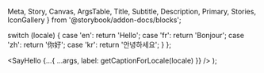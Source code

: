   Meta,
  Story,
  Canvas,
  ArgsTable,
  Title,
  Subtitle,
  Description,
  Primary,
  Stories,
  IconGallery
} from '@storybook/addon-docs/blocks';

<Meta title="Component/SayHello" component={SayHello} />

  switch (locale) {
    case 'en':
      return 'Hello';
    case 'fr':
      return 'Bonjour';
    case 'zh':
      return '你好';
    case 'kr':
      return '안녕하세요';
  }
};

  <SayHello {...{ ...args, label: getCaptionForLocale(locale) }} />
);

<Title />

<Subtitle />

<Description />

<Primary />

<Stories />

<StorybookIcon width="100px" />

<TooltipNote note="TooltipNote" />

<Button primary disabled>
  button primary
</Button>

<Badge status="neutral">bedge neutral</Badge>

<TabsState initial="yarn">
  <div id="yarn" title="Yarn">
    <div>```sh yarn add -D storybook-addon-designs ```</div>
  </div>
  <div id="npm" title="NPM">
    <div>```sh npm i -D storybook-addon-designs ```</div>
  </div>
</TabsState>

# 안녕하세요

<ArgsTable of={SayHello} />
